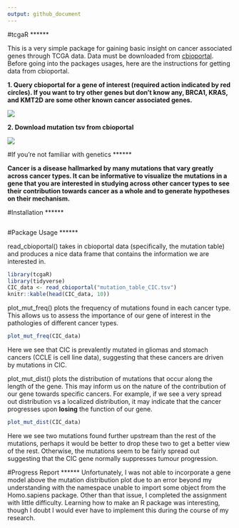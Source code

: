 ```yaml
---
output: github_document
---
```


#tcgaR
******

This is a very simple package for gaining basic insight on cancer associated genes through TCGA data. Data must be downloaded from [cbioportal](http://www.cbioportal.org/). Before going into the packages usages, here are the instructions for getting data from cbioportal. 

**1. Query cbioportal for a gene of interest (required action indicated by red circles). If you want to try other genes but don't know any, BRCA1, KRAS, and KMT2D are some other known cancer associated genes. **

![](C:/Users/owner/Desktop//tcgaR/images/cbioportal_query.png)

**2. Download mutation tsv from cbioportal**

![](C:/Users/owner/Desktop//tcgaR/images/cbioportal_download.png)

#If you're not familiar with genetics
******

**Cancer is a disease hallmarked by many mutations that vary greatly across cancer types. It can be informative to visualize the mutations in a gene that you are interested in studying across other cancer types to see their contribution towards cancer as a whole and to generate hypotheses on their mechanism.**

#Installation
******
```r

```


#Package Usage
******

read_cbioportal() takes in cbioportal data (specifically, the mutation table) and produces a nice data frame that contains the information we are interested in. 
```r
library(tcgaR)
library(tidyverse)
CIC_data <- read_cbioportal("mutation_table_CIC.tsv")
knitr::kable(head(CIC_data, 10))
```

plot_mut_freq() plots the frequency of mutations found in each cancer type. This allows us to assess the importance of our gene of interest in the pathologies of different cancer types. 
```r
plot_mut_freq(CIC_data)
```

Here we see that CIC is prevalently mutated in gliomas and stomach cancers (CCLE is cell line data), suggesting that these cancers are driven by mutations in CIC. 


plot_mut_dist() plots the distribution of mutations that occur along the length of the gene. This may inform us on the nature of the contribution of our gene towards specific cancers. For example, if we see a very spread out distribution vs a localized distribution, it may indicate that the cancer progresses upon **losing** the function of our gene.
```r
plot_mut_dist(CIC_data)
```

Here we see two mutations found further upstream than the rest of the mutations, perhaps it would be better to drop these two to get a better view of the rest. Otherwise, the mutations seem to be fairly spread out suggesting that the CIC gene normally suppresses tumour progression.

#Progress Report
******
Unfortunately, I was not able to incorporate a gene model above the mutation distribution plot due to an error beyond my understanding with the namespace unable to import some object from the Homo.sapiens package. Other than that issue, I completed the assignment with little difficulty. Learning how to make an R package was interesting, though I doubt I would ever have to implement this during the course of my research.

